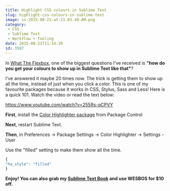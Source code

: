 ```yaml
---
title: Highlight CSS colours in Sublime Text
slug: highlight-css-colours-in-sublime-text
image: ss-2015-08-21-at-11.03.49-AM.png
category:
 - CSS
 - Sublime Text
 - Workflow + Tooling
date: 2015-08-21T11:14:10
id: 3587
---
```


In <a href="http://flexbox.io">What The Flexbox</a>, one of the biggest questions I've received is **"how do you get your colours to show up in Sublime Text like that"**?

I've answered it maybe 20 times now. The trick is getting them to show up all the time, instead of just when you click a color. This is one of my favourite packages because it works in CSS, Stylus, Sass and Less! Here is a quick 101. Watch the video or read the text below:

https://www.youtube.com/watch?v=255Rs-qCPVY

**First**, install the <a href="https://packagecontrol.io/packages/Color%20Highlighter">Color Highlighter package</a> from Package Control

**Next**, restart Sublime Text.

**Then**, in Preferences → Package Settings → Color Highlighter → Settings - User

Use the "filled" setting to make them show all the time.


```js
{
"ha_style": "filled"
}

```

**Enjoy! You can also grab my <a href="https://sublimetextbook.com/?utm_source=colorhighlighter&utm_medium=banner&utm_campaign=product">Sublime Text Book</a> and use WESBOS for $10 off.**